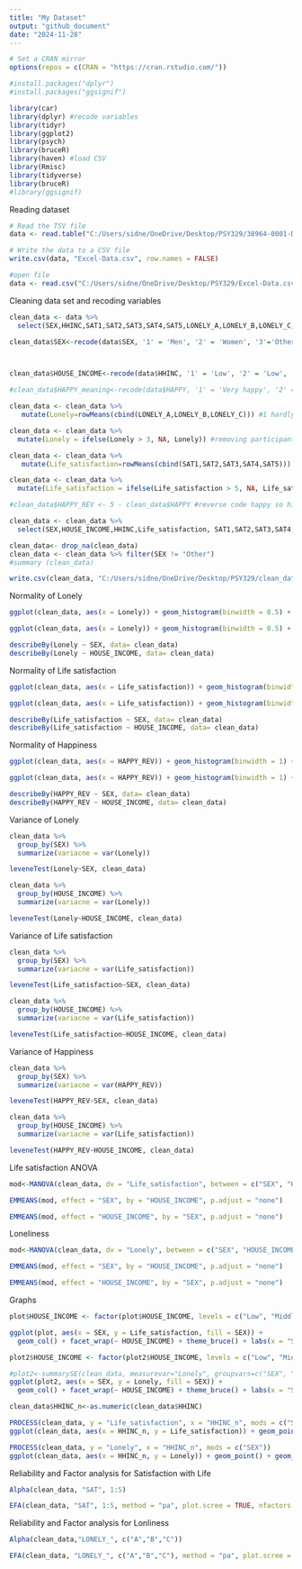 ```yaml
---
title: "My Dataset"
output: "github_document"
date: "2024-11-28"
---
```

```r
# Set a CRAN mirror
options(repos = c(CRAN = "https://cran.rstudio.com/"))

```

```r
#install.packages("dplyr")
#install.packages("ggsignif")
```
```r
library(car)
library(dplyr) #recode variables
library(tidyr)
library(ggplot2)
library(psych)
library(bruceR)
library(haven) #load CSV
library(Rmisc)
library(tidyverse)
library(bruceR)
#library(ggsignif)
```
Reading dataset 
```r

# Read the TSV file
data <- read.table("C:/Users/sidne/OneDrive/Desktop/PSY329/38964-0001-Data.tsv", sep = "\t", header = TRUE, fill = TRUE, quote = "")

# Write the data to a CSV file
write.csv(data, "Excel-Data.csv", row.names = FALSE)

#open file
data <- read.csv("C:/Users/sidne/OneDrive/Desktop/PSY329/Excel-Data.csv")

```

Cleaning data set and recoding variables
```r
clean_data <- data %>%
  select(SEX,HHINC,SAT1,SAT2,SAT3,SAT4,SAT5,LONELY_A,LONELY_B,LONELY_C,RACEREC,AGE) 

clean_data$SEX<-recode(data$SEX, '1' = 'Men', '2' = 'Women', '3'='Other')



clean_data$HOUSE_INCOME<-recode(data$HHINC, '1' = 'Low', '2' = 'Low', '3'='Low','4'='Low','5'='Low','6'='Middle','7'='Middle','8'='Middle','9'='Middle','10'='Middle','11'='High','12'='High')

#clean_data$HAPPY_meaning<-recode(data$HAPPY, '1' = 'Very happy', '2' = 'Rather happy', '3'='Not very happy','4'='Not at all happy')

clean_data <- clean_data %>%
   mutate(Lonely=rowMeans(cbind(LONELY_A,LONELY_B,LONELY_C))) #1 hardly ever feel lonely to 5 often feel lonely 

clean_data <- clean_data %>%
  mutate(Lonely = ifelse(Lonely > 3, NA, Lonely)) #removing participants that responded don't know or refused the question

clean_data <- clean_data %>%
   mutate(Life_satisfaction=rowMeans(cbind(SAT1,SAT2,SAT3,SAT4,SAT5))) #1 strongly disagree to 5 strongly agree higher score = higher life satisfaction

clean_data <- clean_data %>%
  mutate(Life_satisfaction = ifelse(Life_satisfaction > 5, NA, Life_satisfaction))

#clean_data$HAPPY_REV <- 5 - clean_data$HAPPY #reverse code happy so higher number = happier

clean_data <- clean_data %>%
  select(SEX,HOUSE_INCOME,HHINC,Life_satisfaction, SAT1,SAT2,SAT3,SAT4,SAT5,Lonely, LONELY_A,LONELY_B,LONELY_C,RACEREC,AGE)

clean_data<- drop_na(clean_data)
clean_data <- clean_data %>% filter(SEX != "Other")
#summary (clean_data)

write.csv(clean_data, "C:/Users/sidne/OneDrive/Desktop/PSY329/clean_data.csv", row.names = FALSE)

```

Normality of Lonely
```r

ggplot(clean_data, aes(x = Lonely)) + geom_histogram(binwidth = 0.5) + facet_wrap(~SEX)+theme_classic() #between SEX

ggplot(clean_data, aes(x = Lonely)) + geom_histogram(binwidth = 0.5) + facet_wrap(~HOUSE_INCOME)+theme_classic() #between INCOME

describeBy(Lonely ~ SEX, data= clean_data)
describeBy(Lonely ~ HOUSE_INCOME, data= clean_data)
```

Normality of Life satisfaction
```r
ggplot(clean_data, aes(x = Life_satisfaction)) + geom_histogram(binwidth = 0.5) + facet_wrap(~SEX)+theme_classic()

ggplot(clean_data, aes(x = Life_satisfaction)) + geom_histogram(binwidth = 0.5) + facet_wrap(~HOUSE_INCOME)+theme_classic()

describeBy(Life_satisfaction ~ SEX, data= clean_data)
describeBy(Life_satisfaction ~ HOUSE_INCOME, data= clean_data)

```

Normality of Happiness
```r
ggplot(clean_data, aes(x = HAPPY_REV)) + geom_histogram(binwidth = 1) + facet_wrap(~SEX)+theme_classic()

ggplot(clean_data, aes(x = HAPPY_REV)) + geom_histogram(binwidth = 1) + facet_wrap(~HOUSE_INCOME)+theme_classic()

describeBy(HAPPY_REV ~ SEX, data= clean_data)
describeBy(HAPPY_REV ~ HOUSE_INCOME, data= clean_data)

```
Variance of Lonely
```r
clean_data %>%
  group_by(SEX) %>%
  summarize(variacne = var(Lonely))

leveneTest(Lonely~SEX, clean_data)

clean_data %>%
  group_by(HOUSE_INCOME) %>%
  summarize(variacne = var(Lonely))

leveneTest(Lonely~HOUSE_INCOME, clean_data)
```
Variance of Life satisfaction
```r
clean_data %>%
  group_by(SEX) %>%
  summarize(variacne = var(Life_satisfaction))

leveneTest(Life_satisfaction~SEX, clean_data)

clean_data %>%
  group_by(HOUSE_INCOME) %>%
  summarize(variacne = var(Life_satisfaction))

leveneTest(Life_satisfaction~HOUSE_INCOME, clean_data)

```
Variance of Happiness
```r
clean_data %>%
  group_by(SEX) %>%
  summarize(variacne = var(HAPPY_REV))

leveneTest(HAPPY_REV~SEX, clean_data)

clean_data %>%
  group_by(HOUSE_INCOME) %>%
  summarize(variacne = var(Life_satisfaction))

leveneTest(HAPPY_REV~HOUSE_INCOME, clean_data)
```
Life satisfaction ANOVA
```r
mod<-MANOVA(clean_data, dv = "Life_satisfaction", between = c("SEX", "HOUSE_INCOME")) 

EMMEANS(mod, effect = "SEX", by = "HOUSE_INCOME", p.adjust = "none")

EMMEANS(mod, effect = "HOUSE_INCOME", by = "SEX", p.adjust = "none")
```
Loneliness
```r
mod<-MANOVA(clean_data, dv = "Lonely", between = c("SEX", "HOUSE_INCOME")) 

EMMEANS(mod, effect = "SEX", by = "HOUSE_INCOME", p.adjust = "none")

EMMEANS(mod, effect = "HOUSE_INCOME", by = "SEX", p.adjust = "none")
```
Graphs
```r

plot$HOUSE_INCOME <- factor(plot$HOUSE_INCOME, levels = c("Low", "Middle", "High"))

ggplot(plot, aes(x = SEX, y = Life_satisfaction, fill = SEX)) +
  geom_col() + facet_wrap(~ HOUSE_INCOME) + theme_bruce() + labs(x = "Sex", y = "Life Satisfaction",title= "Differences in Life Satisfaction") +guides(fill=FALSE)

plot2$HOUSE_INCOME <- factor(plot2$HOUSE_INCOME, levels = c("Low", "Middle", "High"))

#plot2<-summarySE(clean_data, measurevar="Lonely", groupvars=c("SEX", "HOUSE_INCOME"))
ggplot(plot2, aes(x = SEX, y = Lonely, fill = SEX)) +
  geom_col() + facet_wrap(~ HOUSE_INCOME) + theme_bruce() + labs(x = "Sex", y = "Loneliness", title= "Differences in Loneliness" ) + guides(fill=FALSE)


```
```r
clean_data$HHINC_n<-as.numeric(clean_data$HHINC)

PROCESS(clean_data, y = "Life_satisfaction", x = "HHINC_n", mods = c("SEX"))
ggplot(clean_data, aes(x = HHINC_n, y = Life_satisfaction)) + geom_point() + geom_smooth() + theme_bruce() +facet_wrap("SEX")

PROCESS(clean_data, y = "Lonely", x = "HHINC_n", mods = c("SEX"))
ggplot(clean_data, aes(x = HHINC_n, y = Lonely)) + geom_point() + geom_smooth() + theme_bruce() +facet_wrap("SEX")

```
Reliability and Factor analysis for  Satisfaction with Life
```r
Alpha(clean_data, "SAT", 1:5) 

EFA(clean_data, "SAT", 1:5, method = "pa", plot.scree = TRUE, nfactors = c("parallel"))
```

Reliability and Factor analysis for Lonliness
```r

Alpha(clean_data,"LONELY_", c("A","B","C"))

EFA(clean_data, "LONELY_", c("A","B","C"), method = "pa", plot.scree = TRUE, nfactors = c("parallel"))
```




